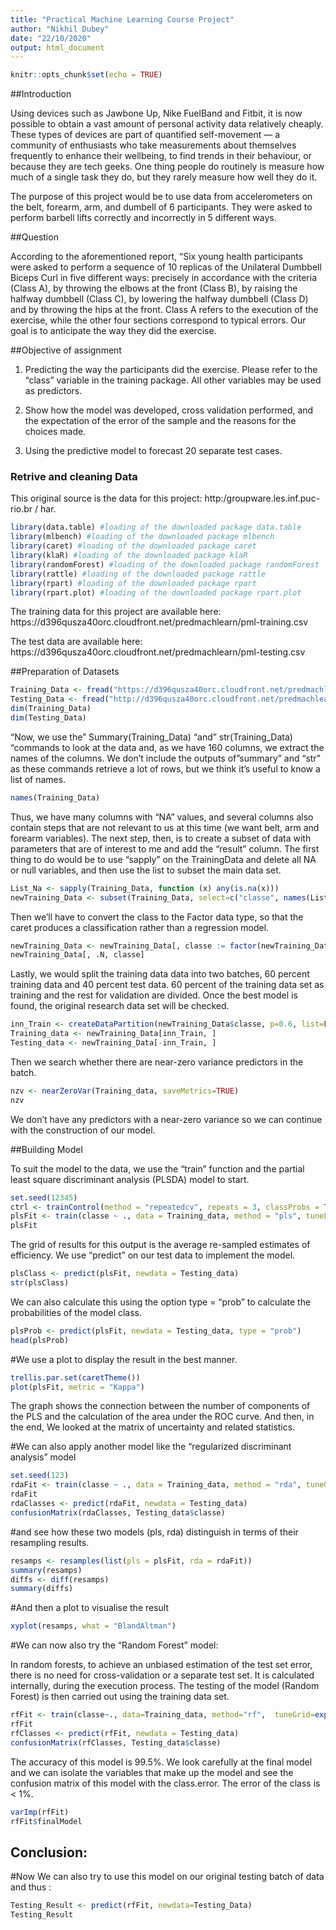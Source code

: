 ---
title: "Practical Machine Learning Course Project"
author: "Nikhil Dubey"
date: "22/10/2020"
output: html_document
---

```{r setup, include=FALSE}
knitr::opts_chunk$set(echo = TRUE)
```

##Introduction 
  
Using devices such as Jawbone Up, Nike FuelBand and Fitbit, it is now possible to obtain a vast amount of personal activity data relatively cheaply. These types of devices are part of quantified self-movement — a community of enthusiasts who take measurements about themselves frequently to enhance their wellbeing, to find trends in their behaviour, or because they are tech geeks. One thing people do routinely is measure how much of a single task they do, but they rarely measure how well they do it.
  
The purpose of this project would be to use data from accelerometers on the belt, forearm, arm, and dumbell of 6 participants. They were asked to perform barbell lifts correctly and incorrectly in 5 different ways.


##Question

According to the aforementioned report, "Six young health participants were asked to perform a sequence of 10 replicas of the Unilateral Dumbbell Biceps Curl in five different ways: precisely in accordance with the criteria (Class A), by throwing the elbows at the front (Class B), by raising the halfway dumbbell (Class C), by lowering the halfway dumbbell (Class D) and by throwing the hips at the front.
Class A refers to the execution of the exercise, while the other four sections correspond to typical errors.
Our goal is to anticipate the way they did the exercise.

##Objective of assignment

1. Predicting the way the participants did the exercise. Please refer to the "class" variable in the training package. All other variables may be used as predictors.

2. Show how the model was developed, cross validation performed, and the expectation of the error of the sample and the reasons for the choices made.

3. Using the predictive model to forecast 20 separate test cases.

### Retrive and cleaning Data 

This original source is the data for this project: http:/groupware.les.inf.puc-rio.br / har.

```{r}
library(data.table) #loading of the downloaded package data.table
library(mlbench) #loading of the downloaded package mlbench
library(caret) #loading of the downloaded package caret
library(klaR) #loading of the downloaded package klaR
library(randomForest) #loading of the downloaded package randomForest
library(rattle) #loading of the downloaded package rattle
library(rpart) #loading of the downloaded package rpart
library(rpart.plot) #loading of the downloaded package rpart.plot
```

The training data for this project are available here: https://d396qusza40orc.cloudfront.net/predmachlearn/pml-training.csv

The test data are available here: https://d396qusza40orc.cloudfront.net/predmachlearn/pml-testing.csv
 
##Preparation of Datasets

```{r}
Training_Data <- fread("https://d396qusza40orc.cloudfront.net/predmachlearn/pml-training.csv", header=T, na.strings=c("NA","#DIV/0!","")) #creating variable for storing Traning Data
Testing_Data <- fread("http://d396qusza40orc.cloudfront.net/predmachlearn/pml-testing.csv", header=T, na.strings=c("NA","#DIV/0!","")) #creating variable for storing testing data
dim(Training_Data)
dim(Testing_Data)
```

"Now, we use the" Summary(Training_Data) "and" str(Training_Data) "commands to look at the data and, as we have 160 columns, we extract the names of the columns.
We don't include the outputs of "summary" and "str" as these commands retrieve a lot of rows, but we think it's useful to know a list of names.

```{r}
names(Training_Data)
```

Thus, we have many columns with "NA" values, and several columns also contain steps that are not relevant to us at this time (we want belt, arm and forearm variables).
The next step, then, is to create a subset of data with parameters that are of interest to me and add the "result" column.
The first thing to do would be to use "sapply" on the TrainingData and delete all NA or null variables, and then use the list to subset the main data set.

```{r}
List_Na <- sapply(Training_Data, function (x) any(is.na(x)))
newTraining_Data <- subset(Training_Data, select=c("classe", names(List_Na)[!List_Na & grepl("belt|[^(fore)]arm|dumbbell|forearm", names(List_Na))]))
```

Then we'll have to convert the class to the Factor data type, so that the caret produces a classification rather than a regression model.

```{r}
newTraining_Data <- newTraining_Data[, classe := factor(newTraining_Data[, classe])]
newTraining_Data[, .N, classe]
```

Lastly, we would split the training data data into two batches, 60 percent training data and 40 percent test data.
60 percent of the training data set as training and the rest for validation are divided. Once the best model is found, the original research data set will be checked.

```{r}
inn_Train <- createDataPartition(newTraining_Data$classe, p=0.6, list=FALSE)
Training_data <- newTraining_Data[inn_Train, ]
Testing_data <- newTraining_Data[-inn_Train, ]
```

Then we search whether there are near-zero variance predictors in the batch.

```{r}
nzv <- nearZeroVar(Training_data, saveMetrics=TRUE)
nzv
```

We don't have any predictors with a near-zero variance so we can continue with the construction of our model.

##Building Model

To suit the model to the data, we use the "train" function and the partial least square discriminant analysis (PLSDA) model to start.

```{r}
set.seed(12345)
ctrl <- trainControl(method = "repeatedcv", repeats = 3, classProbs = TRUE, summaryFunction = defaultSummary)
plsFit <- train(classe ~ ., data = Training_data, method = "pls", tuneLength = 15, trControl = ctrl, metric = "ROC", preProc = c("center","scale"))
plsFit
```

The grid of results for this output is the average re-sampled estimates of efficiency.
We use "predict" on our test data to implement the model.

```{r}
plsClass <- predict(plsFit, newdata = Testing_data)
str(plsClass)
```

We can also calculate this using the option type = "prob" to calculate the probabilities of the model class.

```{r}
plsProb <- predict(plsFit, newdata = Testing_data, type = "prob")
head(plsProb)
```

#We use a plot to display the result in the best manner.

```{r}
trellis.par.set(caretTheme())
plot(plsFit, metric = "Kappa")
```

The graph shows the connection between the number of components of the PLS and the calculation of the area under the ROC curve.
And then, in the end, We looked at the matrix of uncertainty and related statistics.

#We can also apply another model like the "regularized discriminant analysis" model

```{r}
set.seed(123)
rdaFit <- train(classe ~ ., data = Training_data, method = "rda", tuneGrid = data.frame(gamma = (0:4)/4, lambda = 3/4), trControl = ctrl, metric = "ROC")
rdaFit
rdaClasses <- predict(rdaFit, newdata = Testing_data)
confusionMatrix(rdaClasses, Testing_data$classe)
```

#and see how these two models (pls, rda) distinguish in terms of their resampling results.

```{r}
resamps <- resamples(list(pls = plsFit, rda = rdaFit))
summary(resamps) 
diffs <- diff(resamps)
summary(diffs)
```

#And then a plot to visualise the result

```{r}
xyplot(resamps, what = "BlandAltman")
```

#We can now also try the "Random Forest" model:

In random forests, to achieve an unbiased estimation of the test set error, there is no need for cross-validation or a separate test set. It is calculated internally, during the execution process. The testing of the model (Random Forest) is then carried out using the training data set.

```{r}
rfFit <- train(classe~., data=Training_data, method="rf",  tuneGrid=expand.grid(.mtry=sqrt(ncol(Training_data[,2:53]))), trControl=ctrl)
rfFit
rfClasses <- predict(rfFit, newdata = Testing_data)
confusionMatrix(rfClasses, Testing_data$classe)
```

The accuracy of this model is 99.5%.
We look carefully at the final model and we can isolate the variables that make up the model and see the confusion matrix of this model with the class.error. The error of the class is < 1%.

```{r}
varImp(rfFit)
rfFit$finalModel
```

## Conclusion:

#Now We can also try to use this model on our original testing batch of data and thus :
```{r}
Testing_Result <- predict(rfFit, newdata=Testing_Data)
Testing_Result
```
